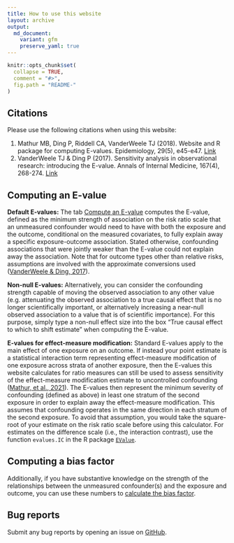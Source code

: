 ```yaml
---
title: How to use this website
layout: archive
output:
  md_document:
    variant: gfm
    preserve_yaml: true
---
```


```r
knitr::opts_chunk$set(
  collapse = TRUE,
  comment = "#>",
  fig.path = "README-"
)
```

## Citations

Please use the following citations when using this website:

1. Mathur MB, Ding P, Riddell CA, VanderWeele TJ (2018). Website and R package for computing E-values. Epidemiology, 29(5), e45-e47.
[Link](https://journals.lww.com/epidem/Citation/publishahead/Website_and_R_Package_for_Computing_E_Values.98679.aspx)
2. VanderWeele TJ & Ding P (2017). Sensitivity analysis in observational research: introducing the E-value. Annals of Internal Medicine, 167(4), 268-274.
[Link](http://annals.org/aim/article-abstract/2643434/sensitivity-analysis-observational-research-introducing-e-value?doi=10.7326%2fM16-2607)

## Computing an E-value

**Default E-values:** The tab [Compute an E-value](http://www.evalue-calculator.com/evalue/) computes the E-value, defined as the minimum strength of association on the risk ratio scale that an unmeasured confounder would need to have with both the exposure and the outcome, conditional on the measured covariates, to fully explain away a specific exposure-outcome association. Stated otherwise, confounding associations that were jointly weaker than the E-value could not explain away the association. Note that for outcome types other than relative risks, assumptions are involved with the approximate conversions used ([VanderWeele & Ding, 2017](https://www.acpjournals.org/doi/full/10.7326/M16-2607?casa_token=Rj6q01v7LIYAAAAA%3ATqWx91IICO3Pk9pnvI0MJxiJvehcXkH36975lqyat-2ftftmqBSgTgRz1-uOvx_VdxSgeMUO_KUkZQ)).

**Non-null E-values:** Alternatively, you can consider the confounding strength capable of moving the observed association to any other value (e.g. attenuating the observed association to a true causal effect that is no longer scientifically important, or alternatively increasing a near-null observed association to a value that is of scientific importance). For this purpose, simply type a non-null effect size into the box "True causal effect to which to shift estimate" when computing the E-value.

**E-values for effect-measure modification:** Standard E-values apply to the main effect of one exposure on an outcome. If instead your point estimate is a statistical interaction term representing effect-measure modification of one exposure across strata of another exposure, then the E-values this website calculates for ratio measures can still be used to assess sensitivity of the effect-measure modification estimate to uncontrolled confounding ([Mathur, et al., 2021](https://academic.oup.com/ije/article/51/4/1268/6573242)). The E-values then represent the minimum severity of confounding (defined as above) in least one stratum of the second exposure in order to explain away the effect-measure modification. This assumes that confounding operates in the same direction in each stratum of the second exposure. To avoid that assumption, you would take the square-root of your estimate on the risk ratio scale before using this calculator. For estimates on the difference scale (i.e., the interaction contrast), use the function `evalues.IC` in the R package [`EValue`](https://cran.r-project.org/web/packages/EValue/index.html).

## Computing a bias factor

Additionally, if you have substantive knowledge on the strength of the relationships between the unmeasured confounder(s) and the exposure and outcome, you can use these numbers to [calculate the bias factor](https://qsu-stanford.shinyapps.io/bias_factor/).



## Bug reports

Submit any bug reports by opening an issue on [GitHub](https://github.com/mayamathur/evalue/issues).
